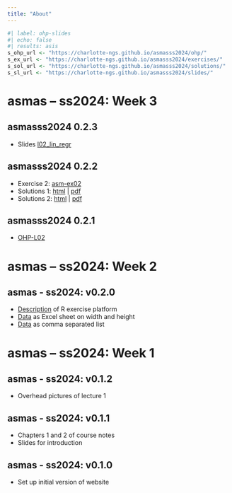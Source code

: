 ```yaml
---
title: "About"
---
```


```r
#| label: ohp-slides
#| echo: false
#| results: asis
s_ohp_url <- "https://charlotte-ngs.github.io/asmasss2024/ohp/"
s_ex_url <- "https://charlotte-ngs.github.io/asmasss2024/exercises/"
s_sol_url <- "https://charlotte-ngs.github.io/asmasss2024/solutions/"
s_sl_url <- "https://charlotte-ngs.github.io/asmasss2024/slides/"
```

# asmas -- ss2024: Week 3

## asmasss2024 0.2.3

* Slides [l02_lin_regr](`r paste0(s_sl_url, "l02_lin_regr/l02_lin_regr.pdf", collapse = "")`)

## asmasss2024 0.2.2

* Exercise 2: [asm-ex02](`r paste0(s_ex_url, "asm_ex02/asm_ex02.html", collapse = "")`)
* Solutions 1: [html](`r paste0(s_sol_url, "asm_sol01/asm_sol01.html", collapse = "")`) | [pdf](`r paste0(s_sol_url, "asm_sol01/asm_sol01.pdf", collapse = "")`)
* Solutions 2: [html](`r paste0(s_sol_url, "asm_sol02/asm_sol02.html", collapse = "")`) | [pdf](`r paste0(s_sol_url, "asm_sol02/asm_sol02.pdf", collapse = "")`)

## asmasss2024 0.2.1

* [OHP-L02](`r paste0(s_ohp_url, "20240226_ohp_l02.pdf", collapse = "")`)


# asmas -- ss2024: Week 2

## asmas - ss2024: v0.2.0

* [Description](https://charlotte-ngs.github.io/asmasss2024/misc/rexpf/rexpf_docu.html) of R exercise platform
* [Data](https://charlotte-ngs.github.io/asmasss2024/data/asm_width_height.xlsx) as Excel sheet on width and height
* [Data](https://charlotte-ngs.github.io/asmasss2024/data/asm_width_height.csv) as comma separated list


# asmas -- ss2024: Week 1

## asmas - ss2024: v0.1.2

* Overhead pictures of lecture 1

## asmas - ss2024: v0.1.1

* Chapters 1 and 2 of course notes
* Slides for introduction

## asmas - ss2024: v0.1.0

* Set up initial version of website
